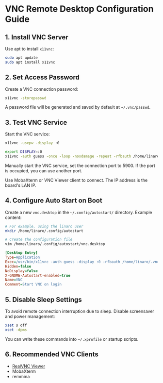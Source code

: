 # VNC Remote Desktop Configuration Guide

## 1. Install VNC Server

Use apt to install `x11vnc`:

```bash
sudo apt update
sudo apt install x11vnc
```

## 2. Set Access Password

Create a VNC connection password:

```bash
x11vnc -storepasswd
```

A password file will be generated and saved by default at `~/.vnc/passwd`.

## 3. Test VNC Service

Start the VNC service:

```bash
x11vnc -usepw -display :0
```

```bash
export DISPLAY=:0
x11vnc -auth guess -once -loop -noxdamage -repeat -rfbauth /home/linaro/.vnc/passwd -rfbport 5900 -shared
```
Manually start the VNC service, set the connection port to 5900. If the port is occupied, you can use another port.

Use MobaXterm or VNC Viewer client to connect. The IP address is the board's LAN IP.

## 4. Configure Auto Start on Boot

Create a new `vnc.desktop` in the `~/.config/autostart/` directory. Example content:
```bash
# For example, using the linaro user
mkdir /home/linaro/.config/autostart

# Create the configuration file
vim /home/linaro/.config/autostart/vnc.desktop
```

```ini
[Desktop Entry]
Type=Application
Exec=/usr/bin/x11vnc -auth guess -display :0 -rfbauth /home/linaro/.vnc/passwd -rfbport 5900 -forever -loop -noxdamage -repeat -shared -capslock -nomodtweak
Hidden=false
NoDisplay=false
X-GNOME-Autostart-enabled=true
Name=VNC
Comment=Start VNC on login
```

## 5. Disable Sleep Settings

To avoid remote connection interruption due to sleep. Disable screensaver and power management:

```bash
xset s off
xset -dpms
```

You can write these commands into `~/.xprofile` or startup scripts.

## 6. Recommended VNC Clients

- [RealVNC Viewer](https://www.realvnc.com/en/connect/download/viewer/)
- MobaXterm
- remmina


